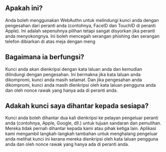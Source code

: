 ## Apakah ini?

<div className="h-2"/>

Anda boleh menggunakan WebAuthn untuk melindungi kunci anda dengan pengesahan dari peranti anda (contohnya, FaceID dan TouchID di peranti Apple). Ini adalah sepenuhnya pilihan tetapi sangat disyorkan jika peranti anda menyokongnya. Ini boleh mencegah serangan phishing dan serangan telefon dibiarkan di atas meja dengan meng

<div className="h-4"/>

## Bagaimana ia berfungsi?

<div className="h-2"/>

Kunci anda akan dienkripsi dengan kata laluan anda dan kemudian dilindungi dengan pengesahan. Ini bermakna jika kata laluan anda dikompromi, kunci anda masih selamat. Dan jika pengesahan anda dikompromi, kunci anda masih dienkripsi oleh kata laluan pengguna anda dan oleh nonce rawak yang hanya ada di peranti anda.

<div className="h-4"/>

## Adakah kunci saya dihantar kepada sesiapa?

<div className="h-2"/>

Kunci anda boleh dihantar dua kali dienkripsi ke pelayan pengeluar peranti anda (contohnya, Apple, Google, dll.) untuk tujuan sandaran dan pemulihan. Mereka tidak pernah dihantar kepada kami atau pihak ketiga lain. Aplikasi kami mengambil langkah-langkah tambahan untuk menghalang pengeluar anda melihat kunci ini kerana mereka dienkripsi oleh kata laluan pengguna anda dan oleh nonce rawak yang hanya ada di peranti anda.

